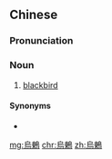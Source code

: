 {{also|乌鸫}}
==Chinese==
{{zh-forms|s=乌鸫}}

===Pronunciation===
{{zh-pron
|m=wūdōng
|c=wu1 dung1
|cat=n
}}

===Noun===
{{zh-noun|mw=隻}}

# [[blackbird]]

====Synonyms====
* {{zh-l|山鳥}}

{{zh-cat|Birds}}

[[mg:烏鶇]]
[[chr:烏鶇]]
[[zh:烏鶇]]